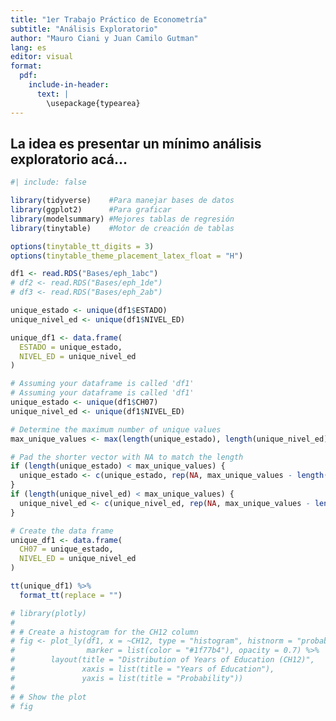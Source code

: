 ```yaml
---
title: "1er Trabajo Práctico de Econometría"
subtitle: "Análisis Exploratorio"
author: "Mauro Ciani y Juan Camilo Gutman"
lang: es
editor: visual
format:
  pdf:
    include-in-header: 
      text: |
        \usepackage{typearea}
---
```


## La idea es presentar un mínimo análisis exploratorio acá...

```r
#| include: false

library(tidyverse)    #Para manejar bases de datos
library(ggplot2)      #Para graficar
library(modelsummary) #Mejores tablas de regresión 
library(tinytable)    #Motor de creación de tablas

options(tinytable_tt_digits = 3)
options(tinytable_theme_placement_latex_float = "H")

df1 <- read.RDS("Bases/eph_1abc")
# df2 <- read.RDS("Bases/eph_1de")
# df3 <- read.RDS("Bases/eph_2ab")
```

```r
unique_estado <- unique(df1$ESTADO)
unique_nivel_ed <- unique(df1$NIVEL_ED)

unique_df1 <- data.frame(
  ESTADO = unique_estado,
  NIVEL_ED = unique_nivel_ed
)

# Assuming your dataframe is called 'df1'
# Assuming your dataframe is called 'df1'
unique_estado <- unique(df1$CH07)
unique_nivel_ed <- unique(df1$NIVEL_ED)

# Determine the maximum number of unique values
max_unique_values <- max(length(unique_estado), length(unique_nivel_ed))

# Pad the shorter vector with NA to match the length
if (length(unique_estado) < max_unique_values) {
  unique_estado <- c(unique_estado, rep(NA, max_unique_values - length(unique_estado)))
}
if (length(unique_nivel_ed) < max_unique_values) {
  unique_nivel_ed <- c(unique_nivel_ed, rep(NA, max_unique_values - length(unique_nivel_ed)))
}

# Create the data frame
unique_df1 <- data.frame(
  CH07 = unique_estado,
  NIVEL_ED = unique_nivel_ed
)

tt(unique_df1) %>% 
  format_tt(replace = "")
```

```r
# library(plotly)
# 
# # Create a histogram for the CH12 column
# fig <- plot_ly(df1, x = ~CH12, type = "histogram", histnorm = "probability",
#                marker = list(color = "#1f77b4"), opacity = 0.7) %>%
#        layout(title = "Distribution of Years of Education (CH12)",
#               xaxis = list(title = "Years of Education"),
#               yaxis = list(title = "Probability"))
# 
# # Show the plot
# fig

```
